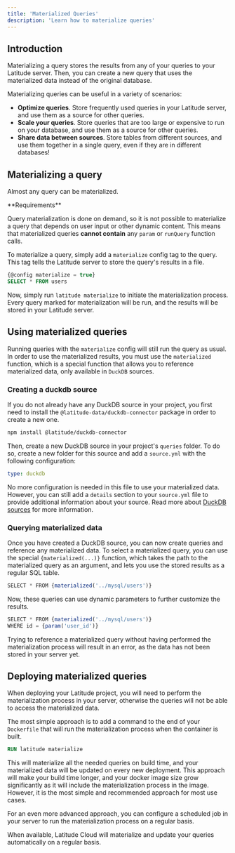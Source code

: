 ```yaml
---
title: 'Materialized Queries'
description: 'Learn how to materialize queries'
---
```


## Introduction

Materializing a query stores the results from any of your queries to your Latitude server. Then, you can create a new query that uses the materialized data instead of the original database.

Materializing queries can be useful in a variety of scenarios:
- **Optimize queries**. Store frequently used queries in your Latitude server, and use them as a source for other queries.
- **Scale your queries**. Store queries that are too large or expensive to run on your database, and use them as a source for other queries.
- **Share data between sources**. Store tables from different sources, and use them together in a single query, even if they are in different databases!

## Materializing a query

Almost any query can be materialized.

<Note>
  **Requirements**
  
  Query materialization is done on demand, so it is not possible to materialize a query that depends on user input or other dynamic content. This means that materialized queries **cannot contain** any `param` or `runQuery` function calls.
</Note>

To materialize a query, simply add a `materialize` config tag to the query. This tag tells the Latitude server to store the query's results in a file.

```sql queries/mysql/users.sql
{@config materialize = true}
SELECT * FROM users
```

Now, simply run `latitude materialize` to initiate the materialization process. Every query marked for materialization will be run, and the results will be stored in your Latitude server.

## Using materialized queries

Running queries with the `materialize` config will still run the query as usual. In order to use the materialized results, you must use the `materialized` function, which is a special function that allows you to reference materialized data, only available in `DuckDB` sources.

### Creating a duckdb source

If you do not already have any DuckDB source in your project, you first need to install the `@latitude-data/duckdb-connector` package in order to create a new one.

```bash
npm install @latitude/duckdb-connector
```

Then, create a new DuckDB source in your project's `queries` folder. To do so, create a new folder for this source and add a `source.yml` with the following configuration:

```yaml queries/materialized/source.yaml
type: duckdb
```

No more configuration is needed in this file to use your materialized data. However, you can still add a `details` section to your `source.yml` file to provide additional information about your source. Read more about [DuckDB sources](/sources/duckdb) for more information.

### Querying materialized data

Once you have created a DuckDB source, you can now create queries and reference any materialized data. To select a materialized query, you can use the special `{materialized(...)}` function,
which takes the path to the materialized query as an argument, and lets you use the stored results as a regular SQL table.

```jsx queries/materialized/users.sql
SELECT * FROM {materialized('../mysql/users')}
```

Now, these queries can use dynamic parameters to further customize the results.

```jsx queries/materialized/users.sql
SELECT * FROM {materialized('../mysql/users')}
WHERE id = {param('user_id')}
```

<Warning>
  Trying to reference a materialized query without having performed the materialization process will result in an error, as the data has not been stored in your server yet.
</Warning>

## Deploying materialized queries

When deploying your Latitude project, you will need to perform the materialization process in your server, otherwise the queries will not be able to access the materialized data.

The most simple approach is to add a command to the end of your `Dockerfile` that will run the materialization process when the container is built.
```Dockerfile
RUN latitude materialize
```
This will materialize all the needed queries on build time, and your materialized data will be updated on every new deployment.
This approach will make your build time longer, and your docker image size grow significantly as it will include the materialization process in the image.
However, it is the most simple and recommended approach for most use cases.

For an even more advanced approach, you can configure a scheduled job in your server to run the materialization process on a regular basis.

<Note>
  When available, Latitude Cloud will materialize and update your queries automatically on a regular basis.
</Note>
